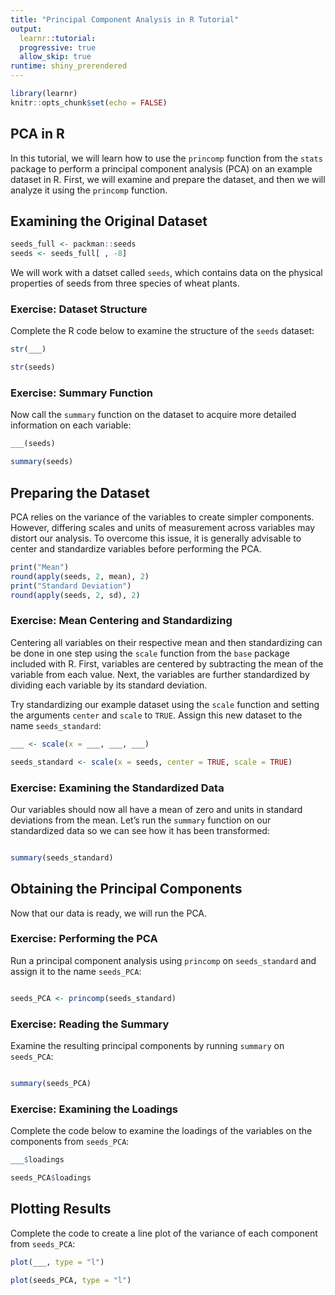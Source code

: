 ```yaml
---
title: "Principal Component Analysis in R Tutorial"
output: 
  learnr::tutorial:
  progressive: true
  allow_skip: true
runtime: shiny_prerendered
---
```


```r
library(learnr)
knitr::opts_chunk$set(echo = FALSE)
```

## PCA in R

In this tutorial, we will learn how to use the `princomp` function from the `stats` package to perform a principal component analysis (PCA) on an example dataset in R. First, we will examine and prepare the dataset, and then we will analyze it using the `princomp` function.

## Examining the Original Dataset

```r
seeds_full <- packman::seeds
seeds <- seeds_full[ , -8]
```

We will work with a datset called `seeds`, which contains data on the physical properties of seeds from three species of wheat plants.


### Exercise: Dataset Structure

Complete the R code below to examine the structure of the `seeds` dataset:

```r
str(___)
```

```r
str(seeds)
```

### Exercise: Summary Function

Now call the `summary` function on the dataset to acquire more detailed information on each variable:

```r
___(seeds)
```

```r
summary(seeds)
```

## Preparing the Dataset

PCA relies on the variance of the variables to create simpler components. However, differing scales and units of measurement across variables may distort our analysis. To overcome this issue, it is generally advisable to center and standardize variables before performing the PCA. 

```r
print("Mean")
round(apply(seeds, 2, mean), 2)
print("Standard Deviation")
round(apply(seeds, 2, sd), 2)
```


### Exercise: Mean Centering and Standardizing

Centering all variables on their respective mean and then standardizing can be done in one step using the `scale` function from the `base` package included with R. First, variables are centered by subtracting the mean of the variable from each value. Next, the variables are further standardized by dividing each variable by its standard deviation.  

Try standardizing our example dataset using the `scale` function and setting the arguments `center` and `scale` to `TRUE`. Assign this new dataset to the name `seeds_standard`:  

```r
___ <- scale(x = ___, ___, ___)
```

```r
seeds_standard <- scale(x = seeds, center = TRUE, scale = TRUE)
```


### Exercise: Examining the Standardized Data

Our variables should now all have a mean of zero and units in standard deviations from the mean. Let's run the `summary` function on our standardized data so we can see how it has been transformed:  

```r

```

```r
summary(seeds_standard)
```


## Obtaining the Principal Components

Now that our data is ready, we will run the PCA.

### Exercise: Performing the PCA

Run a principal component analysis using `princomp` on `seeds_standard` and assign it to the name `seeds_PCA`:  

```r

```

```r
seeds_PCA <- princomp(seeds_standard)
```

### Exercise: Reading the Summary

Examine the resulting principal components by running `summary` on `seeds_PCA`:  

```r

```

```r
summary(seeds_PCA)
```

### Exercise: Examining the Loadings

Complete the code below to examine the loadings of the variables on the components from `seeds_PCA`:  

```r
___$loadings
```

```r
seeds_PCA$loadings
```


## Plotting Results

Complete the code to create a line plot of the variance of each component from `seeds_PCA`:

```r
plot(___, type = "l")
```

```r
plot(seeds_PCA, type = "l")
```



